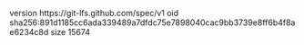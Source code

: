 version https://git-lfs.github.com/spec/v1
oid sha256:891d1185cc6ada339489a7dfdc75e7898040cac9bb3739e8ff6b4f8ae6234c8d
size 15674
